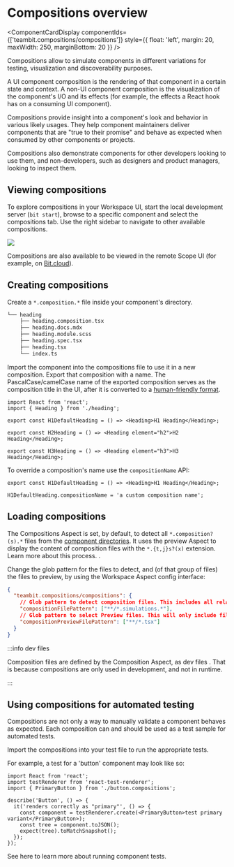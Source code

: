 
# Compositions overview

<ComponentCardDisplay
  componentIds={['teambit.compositions/compositions']}
  style={{ float: 'left', margin: 20, maxWidth: 250, marginBottom: 20 }}
/>

Compositions allow to simulate components in different variations for testing, visualization and discoverability purposes.

A UI component composition is the rendering of that component in a certain state and context. A non-UI component composition is the visualization of the component's I/O and its effects (for example, the effects a React hook has on a consuming UI component).

Compositions provide insight into a component's look and behavior in various likely usages.
They help component maintainers deliver components that are "true to their promise" and behave as expected when consumed by other components or projects.

Compositions also demonstrate components for other developers looking to use them, and non-developers, such as designers and product managers, looking to inspect them.

## Viewing compositions

To explore compositions in your Workspace UI, start the local development server (`bit start`), browse to a specific component and select the compositions tab.
Use the right sidebar to navigate to other available compositions.

<Image src={screenshotImg} />

Compositions are also available to be viewed in the remote Scope UI (for example, on [Bit.cloud](https://bit.cloud)).

## Creating compositions

Create a `*.composition.*` file inside your component's directory.

```bash {2}
└── heading
    ├── heading.composition.tsx
    ├── heading.docs.mdx
    ├── heading.module.scss
    ├── heading.spec.tsx
    ├── heading.tsx
    └── index.ts
```

Import the component into the compositions file to use it in a new composition.
Export that composition with a name. The PascalCase/camelCase name of the exported composition serves as the composition title in the UI, after it is converted to a [human-friendly format](https://www.npmjs.com/package/humanize-string).

```tsx title="Example: heading.composition.tsx"
import React from 'react';
import { Heading } from './heading';

export const H1DefaultHeading = () => <Heading>H1 Heading</Heading>;

export const H2Heading = () => <Heading element="h2">H2 Heading</Heading>;

export const H3Heading = () => <Heading element="h3">H3 Heading</Heading>;
```

To override a composition's name use the `compositionName` API:

```tsx
export const H1DefaultHeading = () => <Heading>H1 Heading</Heading>;

H1DefaultHeading.compositionName = 'a custom composition name';
```

## Loading compositions

The Compositions Aspect is set, by default, to detect all `*.composition?(s).*` files from the [component directories](/workspace/structure/component-directory). It uses the preview Aspect to display the content of composition files with the `*.{t,j}s?(x)` extension. Learn more about this process. <!-- TODO -->.

Change the glob pattern for the files to detect, and (of that group of files) the files to preview, by using the Workspace Aspect config interface:

```json title="Example: workspace.jsonc"
{
  "teambit.compositions/compositions": {
    // Glob pattern to detect composition files. This includes all related files, like styles and JSONs.
    "compositionFilePattern": ["**/*.simulations.*"],
    // Glob pattern to select Preview files. This will only include files matched by compositionFilePattern.
    "compositionPreviewFilePattern": ["**/*.tsx"]
  }
}
```

<!-- TODO: above config does not work -->

:::info dev files

Composition files are defined by the Composition Aspect, as dev files <!-- TODO -->. That is because compositions are only used in development, and not in runtime.

:::

## Using compositions for automated testing

Compositions are not only a way to manually validate a component behaves as expected. Each composition can and should be used as a test sample for automated tests.

Import the compositions into your test file to run the appropriate tests.

For example, a test for a 'button' component may look like so:

```tsx {3} title="button.spec.tsx"
import React from 'react';
import testRenderer from 'react-test-renderer';
import { PrimaryButton } from './button.compositions';

describe('Button', () => {
  it('renders correctly as "primary"', () => {
    const component = testRenderer.create(<PrimaryButton>test primary variant</PrimaryButton>);
    const tree = component.toJSON();
    expect(tree).toMatchSnapshot();
  });
});
```

See here to learn more about running component tests.
